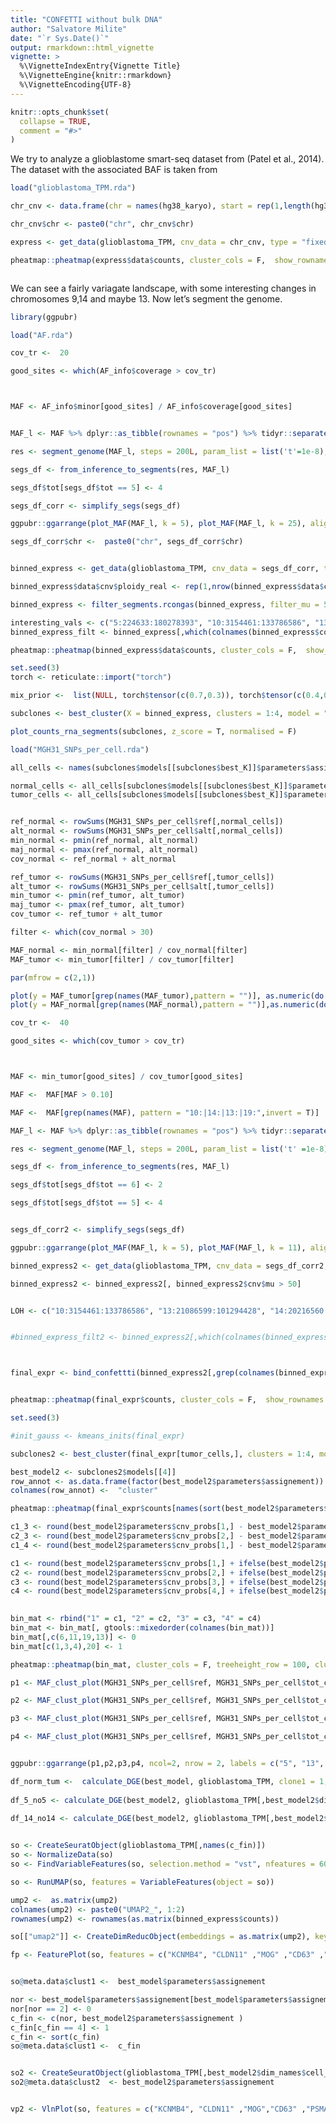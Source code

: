 ```yaml
---
title: "CONFETTI without bulk DNA"
author: "Salvatore Milite"
date: "`r Sys.Date()`"
output: rmarkdown::html_vignette
vignette: >
  %\VignetteIndexEntry{Vignette Title}
  %\VignetteEngine{knitr::rmarkdown}
  %\VignetteEncoding{UTF-8}
---
```


```r
knitr::opts_chunk$set(
  collapse = TRUE,
  comment = "#>"
)
```


We try to analyze a glioblastome smart-seq dataset from (Patel et al., 2014). The dataset with the associated BAF is taken from 

```r

load("glioblastoma_TPM.rda")

chr_cnv <- data.frame(chr = names(hg38_karyo), start = rep(1,length(hg38_karyo)), end = hg38_karyo, tot = rep(2, length(hg38_karyo)))

chr_cnv$chr <- paste0("chr", chr_cnv$chr)

express <- get_data(glioblastoma_TPM, cnv_data = chr_cnv, type = "fixed_binning", fun = mean)

pheatmap::pheatmap(express$data$counts, cluster_cols = F,  show_rownames = F)



```

We can see a fairly variagate landscape, with some interesting changes in chromosomes 9,14 and maybe 13. Now let's segment the genome.

```r
library(ggpubr)

load("AF.rda")

cov_tr <-  20

good_sites <- which(AF_info$coverage > cov_tr)



MAF <- AF_info$minor[good_sites] / AF_info$coverage[good_sites]


MAF_l <- MAF %>% dplyr::as_tibble(rownames = "pos") %>% tidyr::separate(pos, c("chr", "start"))

res <- segment_genome(MAF_l, steps = 200L, param_list = list('t'=1e-8), filter_size = 25)

segs_df <- from_inference_to_segments(res, MAF_l)

segs_df$tot[segs_df$tot == 5] <- 4

segs_df_corr <- simplify_segs(segs_df)

ggpubr::ggarrange(plot_MAF(MAF_l, k = 5), plot_MAF(MAF_l, k = 25), align = "hv", common.legend = T, labels = c("A", "B"), legend = "none", font.label = list(size = 12))

```


```r

segs_df_corr$chr <-  paste0("chr", segs_df_corr$chr)


binned_express <- get_data(glioblastoma_TPM, cnv_data = segs_df_corr, type = "fixed_binning", correct_bins = F, fun = mean)

binned_express$data$cnv$ploidy_real <- rep(1,nrow(binned_express$data$cnv))

binned_express <- filter_segments.rcongas(binned_express, filter_mu = 50)

interesting_vals <- c("5:224633:180278393", "10:3154461:133786586", "13:21086599:101294428", "14:20216560:51716188 ")
binned_express_filt <- binned_express[,which(colnames(binned_express$counts)  %in% interesting_vals)]

pheatmap::pheatmap(binned_express$data$counts, cluster_cols = F,  show_rownames = F, cluster_rows = T, cutree_rows = 3)
```


```r
set.seed(3)
torch <- reticulate::import("torch")

mix_prior <-  list(NULL, torch$tensor(c(0.7,0.3)), torch$tensor(c(0.4,0.3,0.3)), torch$tensor(c(0.3,0.3,0.2,0.2)) )

subclones <- best_cluster(X = binned_express, clusters = 1:4, model = "MixtureGaussianNorm", steps = 400L, lr = 0.01, param_list = list(a = 0, b = 0.5, init_sd = 0.01), method = "BIC", mixture = mix_prior) 

```

```r

plot_counts_rna_segments(subclones, z_score = T, normalised = F)
```

```r
load("MGH31_SNPs_per_cell.rda")

all_cells <- names(subclones$models[[subclones$best_K]]$parameters$assignement)

normal_cells <- all_cells[subclones$models[[subclones$best_K]]$parameters$assignement == 3]
tumor_cells <- all_cells[subclones$models[[subclones$best_K]]$parameters$assignement != 3]


ref_normal <- rowSums(MGH31_SNPs_per_cell$ref[,normal_cells])
alt_normal <- rowSums(MGH31_SNPs_per_cell$alt[,normal_cells])
min_normal <- pmin(ref_normal, alt_normal)
maj_normal <- pmax(ref_normal, alt_normal)
cov_normal <- ref_normal + alt_normal

ref_tumor <- rowSums(MGH31_SNPs_per_cell$ref[,tumor_cells])
alt_tumor <- rowSums(MGH31_SNPs_per_cell$alt[,tumor_cells])
min_tumor <- pmin(ref_tumor, alt_tumor)
maj_tumor <- pmax(ref_tumor, alt_tumor)
cov_tumor <- ref_tumor + alt_tumor

filter <- which(cov_normal > 30)

MAF_normal <- min_normal[filter] / cov_normal[filter]
MAF_tumor <- min_tumor[filter] / cov_tumor[filter]

par(mfrow = c(2,1))

plot(y = MAF_tumor[grep(names(MAF_tumor),pattern = "")], as.numeric(do.call(rbind, strsplit(names(MAF_tumor),split = ":"))[,2]))
plot(y = MAF_normal[grep(names(MAF_normal),pattern = "")],as.numeric(do.call(rbind, strsplit(names(MAF_normal),split = ":"))[,2]))
```

```r


cov_tr <-  40

good_sites <- which(cov_tumor > cov_tr)



MAF <- min_tumor[good_sites] / cov_tumor[good_sites]

MAF <-  MAF[MAF > 0.10]

MAF <-  MAF[grep(names(MAF), pattern = "10:|14:|13:|19:",invert = T)]

MAF_l <- MAF %>% dplyr::as_tibble(rownames = "pos") %>% tidyr::separate(pos, c("chr", "start"))

res <- segment_genome(MAF_l, steps = 200L, param_list = list('t' =1e-8), filter_size = 33)

segs_df <- from_inference_to_segments(res, MAF_l)

segs_df$tot[segs_df$tot == 6] <- 2

segs_df$tot[segs_df$tot == 5] <- 4


segs_df_corr2 <- simplify_segs(segs_df)

ggpubr::ggarrange(plot_MAF(MAF_l, k = 5), plot_MAF(MAF_l, k = 11), align = "hv", common.legend = T, labels = c("A", "B"), legend = "none", font.label = list(size = 12))

```

```r
binned_express2 <- get_data(glioblastoma_TPM, cnv_data = segs_df_corr2, type = "fixed_binning", correct_bins = F, fun = mean)

binned_express2 <- binned_express2[, binned_express2$cnv$mu > 50]


LOH <- c("10:3154461:133786586", "13:21086599:101294428", "14:20216560:51716188")


#binned_express_filt2 <- binned_express2[,which(colnames(binned_express2$counts)  %in% interesting_vals)]



final_expr <- bind_confettti(binned_express2[,grep(colnames(binned_express2$counts),pattern = "11:", invert = T)], binned_express[1:75,which(colnames(binned_express$counts)  %in% LOH)]) 


pheatmap::pheatmap(final_expr$counts, cluster_cols = F,  show_rownames = F, cluster_rows = T, cutree_rows = 3)
```

```r
set.seed(3)

#init_gauss <- kmeans_inits(final_expr)

subclones2 <- best_cluster(final_expr[tumor_cells,], clusters = 1:4, model = "MixtureGaussianNorm", steps = 300L, lr = 0.1, param_list = list(a = 9, b = 50), method = "BIC", filt_merge = 0.1) 
```


```r

best_model2 <- subclones2$models[[4]]
row_annot <- as.data.frame(factor(best_model2$parameters$assignement))
colnames(row_annot) <-  "cluster"

pheatmap::pheatmap(final_expr$counts[names(sort(best_model2$parameters$assignement)),], cluster_cols = F,  show_rownames = F, cluster_rows = F,annotation_row = row_annot, gaps_row = which(!duplicated(sort(row_annot$cluster))) - 1)

```


```r

c1_3 <- round(best_model2$parameters$cnv_probs[1,] - best_model2$parameters$cnv_probs[3,] + 0.1)
c2_3 <- round(best_model2$parameters$cnv_probs[2,] - best_model2$parameters$cnv_probs[3,] + 0.1)
c1_4 <- round(best_model2$parameters$cnv_probs[1,] - best_model2$parameters$cnv_probs[4,] + 0.1)

c1 <- round(best_model2$parameters$cnv_probs[1,] + ifelse(best_model2$parameters$cnv_probs[1,] > 0, 0.15, -0.25 ))
c2 <- round(best_model2$parameters$cnv_probs[2,] + ifelse(best_model2$parameters$cnv_probs[2,] > 0, 0.15, -0.25 ))
c3 <- round(best_model2$parameters$cnv_probs[3,] + ifelse(best_model2$parameters$cnv_probs[3,] > 0, 0.15, -0.25 ))
c4 <- round(best_model2$parameters$cnv_probs[4,] + ifelse(best_model2$parameters$cnv_probs[4,] > 0, 0.15, -0.35 ))
  

bin_mat <- rbind("1" = c1, "2" = c2, "3" = c3, "4" = c4)
bin_mat <- bin_mat[, gtools::mixedorder(colnames(bin_mat))]
bin_mat[,c(6,11,19,13)] <- 0
bin_mat[c(1,3,4),20] <- 1

pheatmap::pheatmap(bin_mat, cluster_cols = F, treeheight_row = 100, clustering_distance_rows = "binary")

```
```r

p1 <- MAF_clust_plot(MGH31_SNPs_per_cell$ref, MGH31_SNPs_per_cell$tot_coverage, names(best_model2$parameters$assignement[best_model2$parameters$assignement == 1]) , names(best_model2$parameters$assignement[best_model2$parameters$assignement==2]) ,"^5:", filt = 20, labels = c("2", "1"))

p2 <- MAF_clust_plot(MGH31_SNPs_per_cell$ref, MGH31_SNPs_per_cell$tot_coverage, names(best_model2$parameters$assignement[best_model2$parameters$assignement == 2]) , names(best_model2$parameters$assignement[best_model2$parameters$assignement==1]) ,"^13:", filt = 20, labels = c("4", "1"))

p3 <- MAF_clust_plot(MGH31_SNPs_per_cell$ref, MGH31_SNPs_per_cell$tot_coverage, names(best_model2$parameters$assignement[best_model2$parameters$assignement == 3]) , names(best_model2$parameters$assignement[best_model2$parameters$assignement==1]) ,"^14:", filt = 20, labels = c("3", "1"))

p4 <- MAF_clust_plot(MGH31_SNPs_per_cell$ref, MGH31_SNPs_per_cell$tot_coverage, names(best_model2$parameters$assignement[best_model2$parameters$assignement == 2]) , names(best_model2$parameters$assignement[best_model2$parameters$assignement==1]) ,"^20:", filt = 20, labels = c("2", "1"))


ggpubr::ggarrange(p1,p2,p3,p4, ncol=2, nrow = 2, labels = c("5", "13", "14", "20"))

```

```r

df_norm_tum <-  calculate_DGE(best_model, glioblastoma_TPM, clone1 = 1, clone2 = 2, normalize = F)
  
df_5_no5 <- calculate_DGE(best_model2, glioblastoma_TPM[,best_model2$dim_names$cell_names], clone1 = 2, clone2 = NULL, normalize = F)
  
df_14_no14 <- calculate_DGE(best_model2, glioblastoma_TPM[,best_model2$dim_names$cell_names], clone1 = 1, clone2 = 3, normalize = F)


so <- CreateSeuratObject(glioblastoma_TPM[,names(c_fin)])
so <- NormalizeData(so)
so <- FindVariableFeatures(so, selection.method = "vst", nfeatures = 6000)

so <- RunUMAP(so, features = VariableFeatures(object = so))

ump2 <-  as.matrix(ump2)
colnames(ump2) <- paste0("UMAP2_", 1:2)
rownames(ump2) <- rownames(as.matrix(binned_express$counts))

so[["umap2"]] <- CreateDimReducObject(embeddings = as.matrix(ump2), key = "UMAP2_", assay = DefaultAssay(so))

fp <- FeaturePlot(so, features = c("KCNMB4", "CLDN11" ,"MOG" ,"CD63" ,"PSMA7" ,"SOD1" , "EGFR" , "C1S", "SYNE2" ))


so@meta.data$clust1 <-  best_model$parameters$assignement 

nor <- best_model$parameters$assignement[best_model$parameters$assignement == 2]
nor[nor == 2] <- 0
c_fin <- c(nor, best_model2$parameters$assignement )
c_fin[c_fin == 4] <- 1
c_fin <- sort(c_fin)
so@meta.data$clust1 <-  c_fin


so2 <- CreateSeuratObject(glioblastoma_TPM[,best_model2$dim_names$cell_names])
so2@meta.data$clust2  <- best_model2$parameters$assignement 


vp2 <- VlnPlot(so, features = c("KCNMB4", "CLDN11" ,"MOG","CD63" ,"PSMA7" ,"SOD1" , "EGFR" , "C1S", "SYNE2" ),  group.by = "clust1", pt.size = 0.5)
```

```r





```



